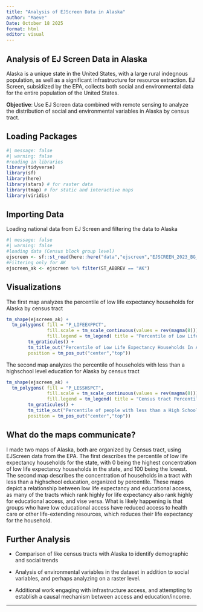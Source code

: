 ```yaml
---
title: "Analysis of EJScreen Data in Alaska"
author: "Maeve"
Date: October 18 2025
format: html
editor: visual
---
```


## Analysis of EJ Screen Data in Alaska

Alaska is a unique state in the United States, with a large rural indegnous population, as well as a significant infrastructure for resource extraction. EJ Screen, subsidized by the EPA, collects both social and environmental data for the entire population of the United States.

**Objective**: Use EJ Screen data combined with remote sensing to analyze the distribution of social and environmental variables in Alaska by census tract.

## Loading Packages

```r
#| message: false
#| warning: false
#reading in libraries 
library(tidyverse) 
library(sf) 
library(here) 
library(stars) # for raster data
library(tmap) # for static and interactive maps 
library(viridis) 
```

## Importing Data

Loading national data from EJ Screen and filtering the data to Alaska

```r
#| message: false
#| warning: false
#loading data (Census block group level) 
ejscreen <- sf::st_read(here::here("data","ejscreen","EJSCREEN_2023_BG_StatePct_with_AS_CNMI_GU_VI.gdb")) 
#Filtering only for AK
ejscreen_ak <- ejscreen %>% filter(ST_ABBREV == "AK")
```

## Visualizations

The first map analyzes the percentile of low life expectancy households for Alaska by census tract

```r
tm_shape(ejscreen_ak) + 
  tm_polygons( fill = "P_LIFEEXPPCT", 
               fill.scale = tm_scale_continuous(values = rev(magma(8))), 
               fill.legend = tm_legend( title = "Percentile of Low Life Expectancy Households by Census tract", position = tm_pos_out("right","center") ) ) + 
        tm_graticules() + 
        tm_title_out("Percentile of Low Life Expectancy Households In Alaska By Census tract", 
        position = tm_pos_out("center","top"))
```

The second map analyzes the percentile of households with less than a highschool level education for Alaska by census tract

```r
tm_shape(ejscreen_ak) + 
  tm_polygons( fill = "P_LESSHSPCT", 
               fill.scale = tm_scale_continuous(values = rev(magma(8))), 
               fill.legend = tm_legend( title = "Census tract Percentile", position = tm_pos_out("right","center") ) ) + 
        tm_graticules() + 
        tm_title_out("Percentile of people with less than a High School Education in Alaska", 
        position = tm_pos_out("center","top"))
```

## What do the maps communicate?

I made two maps of Alaska, both are organized by Census tract, using EJScreen data from the EPA. The first describes the percentile of low life expectancy households for the state, with 0 being the highest concentration of low life expectancy households in the state, and 100 being the lowest. The second map describes the concentration of households in a tract with less than a highschool education, organized by percentile. These maps depict a relationship between low life expectancy and educational access, as many of the tracts which rank highly for life expectancy also rank highly for educational access, and vise versa. What is likely happening is that groups who have low educational access have reduced access to health care or other life-extending resources, which reduces their life expectancy for the household.

## Further Analysis

-   Comparison of like census tracts with Alaska to identify demographic and social trends

-   Analysis of environmental variables in the dataset in addition to social variables, and perhaps analyzing on a raster level.

-   Additional work engaging with infrastructure access, and attempting to establish a causal mechanism between access and education/income.

------------------------------------------------------------------------
